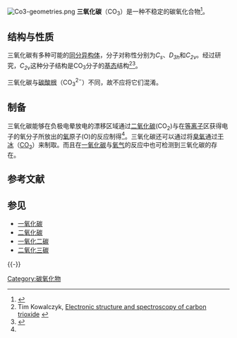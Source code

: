 {{redirect2|[[CO3|CO3]]|多原子阴离子 CO<sub>3</sub><sup>2−</sup>|碳酸盐}}
[[File:Co3-geometries.png|thumb]]
'''三氧化碳'''（CO<sub>3</sub>）是一种不稳定的碳氧化合物<ref name=crl>{{Cite journal|title=A theoretical study of the structure and properties of carbon trioxide|url=https://linkinghub.elsevier.com/retrieve/pii/0009261471870100|last=Sabin|first=J.R.|last2=Kim|first2=H.|date=1971-11|journal=Chemical Physics Letters|issue=5|doi=10.1016/0009-2614(71)87010-0|volume=11|pages=593–597|language=en|access-date=2022-03-02|archive-date=2022-03-29|archive-url=https://web.archive.org/web/20220329052355/https://linkinghub.elsevier.com/retrieve/pii/0009261471870100}}</ref>。

== 结构与性质 ==
三氧化碳有多种可能的[[同分异构体|同分异构体]]，分子对称性分别为''C<sub>s</sub>''、''D<sub>3h</sub>''和''C<sub>2v</sub>''。经过研究，''C<sub>2v</sub>''这种分子结构是CO<sub>3</sub>分子的[[基态|基态]]结构<ref>Tim Kowalczyk, [http://www-rcf.usc.edu/~krylov/research/co3/ Electronic structure and spectroscopy of carbon trioxide] {{Webarchive|url=https://archive.is/20120630221554/http://www-rcf.usc.edu/~krylov/research/co3/ |date=2012-06-30 }}</ref><ref>{{Cite journal|title=Electronic Structure of Carbon Trioxide and Vibronic Interactions Involving Jahn−Teller States|url=https://pubs.acs.org/doi/10.1021/jp073627d|last=Kowalczyk|first=Timothy|last2=Krylov|first2=Anna I.|date=2007-08-01|journal=The Journal of Physical Chemistry A|issue=33|doi=10.1021/jp073627d|volume=111|pages=8271–8276|language=en|issn=1089-5639|access-date=2022-03-02|archive-date=2022-02-12|archive-url=https://web.archive.org/web/20220212172412/https://pubs.acs.org/doi/10.1021/jp073627d}}</ref>。

三氧化碳与[[碳酸根|碳酸根]]（CO<sub>3</sub><sup>2−</sup>）不同，故不应将它们混淆。

== 制备 ==
三氧化碳能够在负极电晕放电的漂移区域通过[[二氧化碳|二氧化碳]](CO<sub>2</sub>)与在[[等离子|等离子]]区获得电子的氧分子所放出的[[氧|氧]]原子(O)的反应制得<ref name=crl />。三氧化碳还可以通过将[[臭氧|臭氧]]通过[[干冰|干冰]]（[[二氧化碳|CO<sub>2</sub>]]）来制取。而且在[[一氧化碳|一氧化碳]]与[[氧气|氧气]]的反应中也可检测到三氧化碳的存在。

==参考文献==
{{Reflist}}

==参见==
*[[一氧化碳|一氧化碳]]
*[[二氧化碳|二氧化碳]]
*[[一氧化二碳|一氧化二碳]]
*[[二氧化三碳|二氧化三碳]]

{{-}}
{{碳氧化物}}
{{无机碳化合物}}

[[Category:碳氧化物|Category:碳氧化物]]